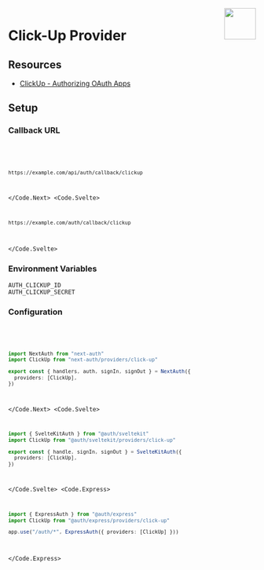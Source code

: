 
<img align="right" src="/img/providers/clickup.svg" height="64" width="64" />

# Click-Up Provider

## Resources

- [ClickUp - Authorizing OAuth Apps](https://clickup.com/api/developer-portal/authentication#oauth-flow)

## Setup

### Callback URL

<Code>
  <Code.Next>

```bash
https://example.com/api/auth/callback/clickup
```

  </Code.Next>
  <Code.Svelte>

```bash
https://example.com/auth/callback/clickup
```

  </Code.Svelte>
</Code>

### Environment Variables

```
AUTH_CLICKUP_ID
AUTH_CLICKUP_SECRET
```

### Configuration

<Code>
  <Code.Next>

```ts filename="/auth.ts"
import NextAuth from "next-auth"
import ClickUp from "next-auth/providers/click-up"

export const { handlers, auth, signIn, signOut } = NextAuth({
  providers: [ClickUp],
})
```

  </Code.Next>
  <Code.Svelte>

```ts filename="/src/auth.ts"
import { SvelteKitAuth } from "@auth/sveltekit"
import ClickUp from "@auth/sveltekit/providers/click-up"

export const { handle, signIn, signOut } = SvelteKitAuth({
  providers: [ClickUp],
})
```

  </Code.Svelte>
  <Code.Express>

```ts filename="/src/app.ts"
import { ExpressAuth } from "@auth/express"
import ClickUp from "@auth/express/providers/click-up"

app.use("/auth/*", ExpressAuth({ providers: [ClickUp] }))
```

  </Code.Express>
</Code>
